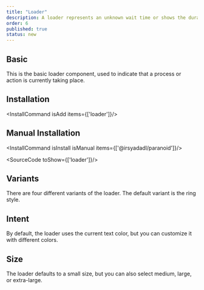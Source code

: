```yaml
---
title: "Loader"
description: A loader represents an unknown wait time or shows the duration of a process. It keeps users informed that an action is in progress, enhancing the user experience by providing visual feedback during delays.
order: 6
published: true
status: new
---
```


## Basic
This is the basic loader component, used to indicate that a process or action is currently taking place.

<How toUse="statuses/loader-demo" />

## Installation
<InstallCommand isAdd items={['loader']}/>

## Manual Installation
<InstallCommand isInstall isManual items={['@irsyadadl/paranoid']}/>

<SourceCode toShow={['loader']}/>

## Variants
There are four different variants of the loader. The default variant is the ring style.
<How toUse="statuses/loader-variant-demo" />

## Intent
By default, the loader uses the current text color, but you can customize it with different colors.
<How toUse="statuses/loader-intent-demo" />

## Size
The loader defaults to a small size, but you can also select medium, large, or extra-large.
<How toUse="statuses/loader-size-demo" />
